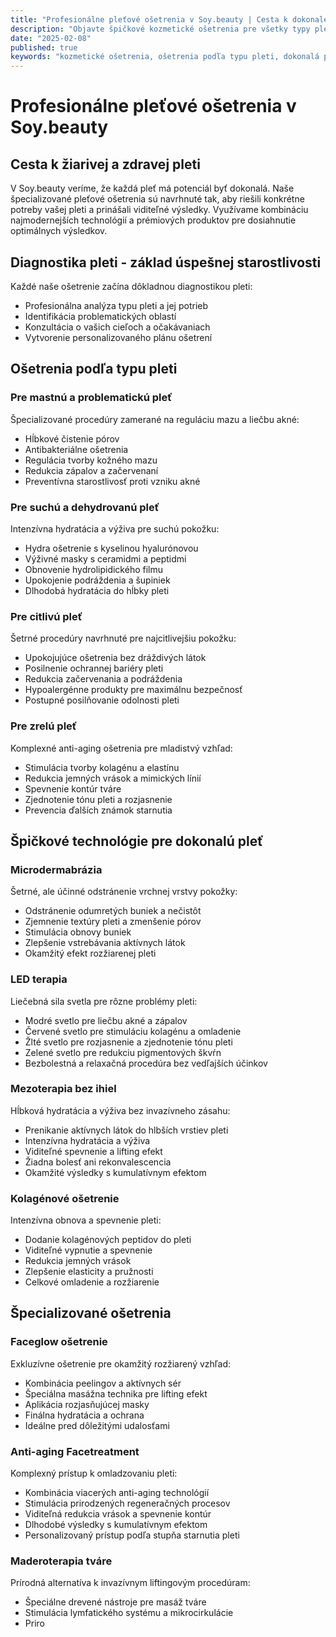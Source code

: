 ```yaml
---
title: "Profesionálne pleťové ošetrenia v Soy.beauty | Cesta k dokonalej pleti"
description: "Objavte špičkové kozmetické ošetrenia pre všetky typy pleti v Soy.beauty. Od hĺbkového čistenia až po anti-aging procedúry - vaša pleť si zaslúži profesionálnu starostlivosť."
date: "2025-02-08"
published: true
keywords: "kozmetické ošetrenia, ošetrenia podľa typu pleti, dokonalá pleť, zdravá pleť, pleťová starostlivosť, pleťové ošetrenia, omladzovanie pleti, antiaging, vypnutá pleť, pleť bez vrások, čistenie pleti, hydra ošetrenie, akné, microdermabrazia, led therapy"
---
```


# Profesionálne pleťové ošetrenia v Soy.beauty

## Cesta k žiarivej a zdravej pleti

V Soy.beauty veríme, že každá pleť má potenciál byť dokonalá. Naše špecializované pleťové ošetrenia sú navrhnuté tak, aby riešili konkrétne potreby vašej pleti a prinášali viditeľné výsledky. Využívame kombináciu najmodernejších technológií a prémiových produktov pre dosiahnutie optimálnych výsledkov.

## Diagnostika pleti - základ úspešnej starostlivosti

Každé naše ošetrenie začína dôkladnou diagnostikou pleti:

- Profesionálna analýza typu pleti a jej potrieb
- Identifikácia problematických oblastí
- Konzultácia o vašich cieľoch a očakávaniach
- Vytvorenie personalizovaného plánu ošetrení

## Ošetrenia podľa typu pleti

### Pre mastnú a problematickú pleť

Špecializované procedúry zamerané na reguláciu mazu a liečbu akné:

- Hĺbkové čistenie pórov
- Antibakteriálne ošetrenia
- Regulácia tvorby kožného mazu
- Redukcia zápalov a začervenaní
- Preventívna starostlivosť proti vzniku akné

### Pre suchú a dehydrovanú pleť

Intenzívna hydratácia a výživa pre suchú pokožku:

- Hydra ošetrenie s kyselinou hyalurónovou
- Výživné masky s ceramidmi a peptidmi
- Obnovenie hydrolipidického filmu
- Upokojenie podráždenia a šupiniek
- Dlhodobá hydratácia do hĺbky pleti

### Pre citlivú pleť

Šetrné procedúry navrhnuté pre najcitlivejšiu pokožku:

- Upokojujúce ošetrenia bez dráždivých látok
- Posilnenie ochrannej bariéry pleti
- Redukcia začervenania a podráždenia
- Hypoalergénne produkty pre maximálnu bezpečnosť
- Postupné posilňovanie odolnosti pleti

### Pre zrelú pleť

Komplexné anti-aging ošetrenia pre mladistvý vzhľad:

- Stimulácia tvorby kolagénu a elastínu
- Redukcia jemných vrások a mimických línií
- Spevnenie kontúr tváre
- Zjednotenie tónu pleti a rozjasnenie
- Prevencia ďalších známok starnutia

## Špičkové technológie pre dokonalú pleť

### Microdermabrázia

Šetrné, ale účinné odstránenie vrchnej vrstvy pokožky:

- Odstránenie odumretých buniek a nečistôt
- Zjemnenie textúry pleti a zmenšenie pórov
- Stimulácia obnovy buniek
- Zlepšenie vstrebávania aktívnych látok
- Okamžitý efekt rozžiarenej pleti

### LED terapia

Liečebná sila svetla pre rôzne problémy pleti:

- Modré svetlo pre liečbu akné a zápalov
- Červené svetlo pre stimuláciu kolagénu a omladenie
- Žlté svetlo pre rozjasnenie a zjednotenie tónu pleti
- Zelené svetlo pre redukciu pigmentových škvŕn
- Bezbolestná a relaxačná procedúra bez vedľajších účinkov

### Mezoterapia bez ihiel

Hĺbková hydratácia a výživa bez invazívneho zásahu:

- Prenikanie aktívnych látok do hlbších vrstiev pleti
- Intenzívna hydratácia a výživa
- Viditeľné spevnenie a lifting efekt
- Žiadna bolesť ani rekonvalescencia
- Okamžité výsledky s kumulatívnym efektom

### Kolagénové ošetrenie

Intenzívna obnova a spevnenie pleti:

- Dodanie kolagénových peptidov do pleti
- Viditeľné vypnutie a spevnenie
- Redukcia jemných vrások
- Zlepšenie elasticity a pružnosti
- Celkové omladenie a rozžiarenie

## Špecializované ošetrenia

### Faceglow ošetrenie

Exkluzívne ošetrenie pre okamžitý rozžiarený vzhľad:

- Kombinácia peelingov a aktívnych sér
- Špeciálna masážna technika pre lifting efekt
- Aplikácia rozjasňujúcej masky
- Finálna hydratácia a ochrana
- Ideálne pred dôležitými udalosťami

### Anti-aging Facetreatment

Komplexný prístup k omladzovaniu pleti:

- Kombinácia viacerých anti-aging technológií
- Stimulácia prirodzených regeneračných procesov
- Viditeľná redukcia vrások a spevnenie kontúr
- Dlhodobé výsledky s kumulatívnym efektom
- Personalizovaný prístup podľa stupňa starnutia pleti

### Maderoterapia tváre

Prírodná alternatíva k invazívnym liftingovým procedúram:

- Špeciálne drevené nástroje pre masáž tváre
- Stimulácia lymfatického systému a mikrocirkulácie
- Priro

